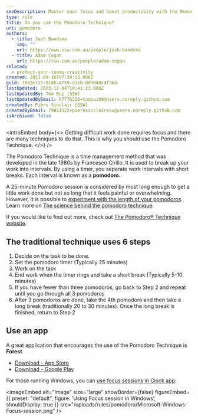 ```yaml
---
seoDescription: Master your focus and boost productivity with the Pomodoro Technique!
type: rule
title: Do you use the Pomodoro Technique?
uri: pomodoro
authors:
  - title: Josh Bandsma
    img: ""
    url: https://www.ssw.com.au/people/josh-bandsma
  - title: Adam Cogan
    url: https://ssw.com.au/people/adam-cogan
related:
  - protect-your-teams-creativity
created: 2021-09-16T07:39:33.000Z
guid: 78d3e725-0146-4759-a11b-8d9048c4f36a
lastUpdated: 2023-12-04T10:41:23.000Z
lastUpdatedBy: Tom Bui [SSW]
lastUpdatedByEmail: 67776356+tombui99@users.noreply.github.com
createdBy: Piers Sinclair [SSW]
createdByEmail: 79821522+pierssinclairssw@users.noreply.github.com
isArchived: false
---
```


<introEmbed
  body={<>
Getting difficult work done requires focus and there are many techniques to do that. This is why you should use the Pomodoro Technique.
  </>}
/>
<youtubeEmbed url="https://youtu.be/1l4w7uHdNaQ" description="Video: The Pomodoro Technique - Study And Productivity Technique (animated) (5 min)" />

The Pomodoro Technique is a time management method that was developed in the late 1980s by Francesco Cirillo. It is used to break up your work into intervals. By using a timer, you separate work intervals with short breaks. Each interval is known as a **pomodoro.**

A 25-minute Pomodoro session is considered by most long enough to get a little work done but not so long that it feels painful or overwhelming. However, it is possible to [experiment with the length of your pomodoros](https://todoist.com/productivity-methods/pomodoro-technique#experiment-with-the-length-of-your-pomodoros). Learn more on [The science behind the pomodoro technique](https://www.focusboosterapp.com/blog/the-science-behind-the-pomodoro-technique/).

<youtubeEmbed url="https://www.youtube.com/embed/-OYfOC2cXg0" description="Video: Do you use the Pomodoro Technique? (16 min)" />

If you would like to find out more, check out [The Pomodoro® Technique website](https://www.pomodorotechnique.com/).

## The traditional technique uses 6 steps

1. Decide on the task to be done.
2. Set the pomodoro timer (Typically 25 minutes)
3. Work on the task
4. End work when the timer rings and take a short break (Typically 5-10 minutes)
5. If you have fewer than three pomodoros, go back to Step 2 and repeat until you go through all 3 pomodoros
6. After 3 pomodoros are done, take the 4th pomodoro and then take a long break (traditionally 20 to 30 minutes). Once the long break is finished, return to Step 2

## Use an app

A great application that encourages the use of the Pomodoro Technique is **Forest**.

* [Download - App Store](https://apps.apple.com/au/app/forest-stay-focused/id866450515)
* [Download - Google Play](https://play.google.com/store/apps/details?id=cc.forestapp&hl=en_AU&gl=US)

For those running Windows, you can [use focus sessions in Clock app](https://support.microsoft.com/en-us/windows/how-to-use-focus-in-windows-11-cbcc9ddb-8164-43fa-8919-b9a2af072382):


<imageEmbed
  alt="Image"
  size="large"
  showBorder={false}
  figureEmbed={{
    preset: "default",
    figure: 'Using Focus session in Windows',
    shouldDisplay: true
  }}
  src="/uploads/rules/pomodoro/Microsoft-Windows-Focus-session.png"
/>
